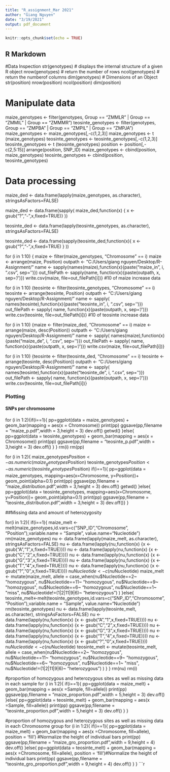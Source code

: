 ---
title: "R_assignment_Mar 2021"
author: "Giang Nguyen"
date: "3/19/2021"
output: pdf_document
---

```{r setup, include=FALSE}
knitr::opts_chunk$set(echo = TRUE)
```

## R Markdown

#Data Inspection
str(genotypes) # displays the internal structure of a given R object
nrow(genotypes) # return the number of rows 
ncol(genotypes) # return the numberof columns
dim(genotypes) # Dimensions of an Object
str(position)
nrow(position)
ncol(position)
dim(position)

# Manipulate data
maize_genotypes <- filter(genotypes, Group == "ZMMLR" | Group == "ZMMIL" | Group == "ZMMMR") 
teosinte_genotypes <- filter(genotypes, Group == "ZMPBA" | Group == "ZMPIL" | Group == "ZMPJA")
maize_genotypes <- maize_genotypes[,-c(1,2,3)]
maize_genotypes <- t (maize_genotypes)
teosinte_genotypes <- teosinte_genotypes[,-c(1,2,3)]
teosinte_genotypes <- t (teosinte_genotypes)
position <- position[,-c(2,5:15)]
arrange(position, SNP_ID)
maize_genotypes <- cbind(position, maize_genotypes)
teosinte_genotypes <- cbind(position, teosinte_genotypes)

# Data processing
maize_ded <- data.frame(lapply(maize_genotypes, as.character), stringsAsFactors=FALSE)

maize_ded <- data.frame(sapply( maize_ded,function(x) { x <- gsub("?","-",x,fixed=TRUE)} ))

teosinte_ded <- data.frame(lapply(teosinte_genotypes, as.character), stringsAsFactors=FALSE)

teosinte_ded <- data.frame(sapply(teosinte_ded,function(x){ x <- gsub("?","-",x,fixed=TRUE) } ))

for (i in 1:10) { maize <- filter(maize_genotypes, "Chromosome" == i)
  maize <- arrange(maize, Position) 
  outpath <- "C:/Users/giang nguyen/Desktop/R-Assignment/" 
  name <- sapply(names(maize),function(x){paste("maize_in", i, ".csv", sep='')})
  out_filePath <- sapply(name, function(x){paste(outpath, x, sep='/')})
  write.csv(maize, file=out_filePath[i])} #10 of maize increase data
  
for (i in 1:10) {teosinte <- filter(teosinte_genotypes, "Chromosome" == i)
  teosinte <- arrange(teosinte, Position)
  outpath <- "C:/Users/giang nguyen/Desktop/R-Assignment/"
  name <- sapply( names(teosinte),function(x){paste("teosinte_in", i, ".csv", sep='')})
  out_filePath <- sapply( name, function(x){paste(outpath, x, sep='/')})
   write.csv(teosinte, file=out_filePath[i])} #10 of teosinte increase data
   
for (i in 1:10) {maize <- filter(maize_ded, "Chromosome" == i)
  maize <- arrange(maize, desc(Position))
  outpath <- "C:/Users/giang nguyen/Desktop/R-Assignment/"
  name <- sapply( names(maize),function(x){paste("maize_de", i, ".csv", sep='')})
  out_filePath <- sapply( name, function(x){paste(outpath, x, sep='/')})
   write.csv(maize, file=out_filePath[i])}


for (i in 1:10) {teosinte <- filter(teosinte_ded, "Chromosome" == i)
  teosinte  <- arrange(teosinte, desc(Position))
  outpath <- "C:/Users/giang nguyen/Desktop/R-Assignment/"
  name <- sapply( names(teosinte),function(x){paste("teosinte_de", i, ".csv", sep='')})
  out_filePath <- sapply( name, function(x){paste(outpath, x, sep='/')})
   write.csv(teosinte, file=out_filePath[i])}
 
### Plotting
#### SNPs per chromosome
for (i in 1:2){if(i==1){
    pp=ggplot(data = maize_genotypes) + 
      geom_bar(mapping = aes(x = Chromosome))
    print(pp)
    ggsave(pp,filename = "maize_p.pdf",width = 3,height = 3)
    dev.off()
    getwd()
          }else{
            pp=ggplot(data = teosinte_genotypes) + 
             geom_bar(mapping = aes(x = Chromosome))
            print(pp)
            ggsave(pp,filename = "teosinte_p.pdf",width = 3,height = 3)
            dev.off() }  }
    rm(i)
    rm(pp)

 for (i in 1:2){
   maize_genotypes$Position <- as.numeric(maize_genotypes$Position)
   teosinte_genotypes$Position <- as.numeric(teosinte_genotypes$Position)
  if(i==1){
        pp=ggplot(data = maize_genotypes, mapping=aes(x=Chromosome, y=Position))+
            geom_point(alpha=0.1)
        print(pp)
       ggsave(pp,filename = "maize_distribution.pdf",width = 3,height = 3)
        dev.off()
        getwd()
        }else{
        pp=ggplot(data = teosinte_genotypes, mapping=aes(x=Chromosome, y=Position))+
             geom_point(alpha=0.1)
         print(pp)
         ggsave(pp,filename = "teosinte_distribution.pdf",width = 3,height = 3)
         dev.off()}  }
         
##Missing data and amount of heterozygosity

for(i in 1:2){
  if(i==1){
    maize_melt <-melt(maize_genotypes,id.vars=c("SNP_ID","Chromosome", "Position"),variable.name = "Sample", value.name="Nucleotide")
    rm(maize_genotypes)
nu <- data.frame(lapply(maize_melt, as.character), stringsAsFactors=FALSE)
nu <- data.frame(lapply(nu,function(x) {x <- gsub("A","1",x,fixed=TRUE)}))
nu <- data.frame(lapply(nu,function(x) {x <- gsub("C","2",x,fixed=TRUE)}))
nu <- data.frame(lapply(nu,function(x) {x <- gsub("G","3",x,fixed=TRUE)}))
nu <- data.frame(lapply(nu,function(x) {x <- gsub("T","4",x,fixed=TRUE)}))
nu <- data.frame(lapply(nu,function(x) {x <- gsub("?","0",x,fixed=TRUE)}))
nu$Nucleotide <- c(nu$Nucleotide)
maize_melt <- mutate(maize_melt, allele = case_when(nu$Nucleotide==2~ "homozygous",
                                                    nu$Nucleotide==11~ "homozygous",
                                                    nu$Nucleotide==9~ "homozygous",
                                                    nu$Nucleotide==6~ "homozygous",
                                                    nu$Nucleotide==1~ "miss",
                                                    nu$Nucleotide!=(1|2|11|9|6)~ "heterozygous")
                    )
           }else{ 
teosinte_melt<-melt(teosinte_genotypes,id.vars=c("SNP_ID","Chromosome", "Position"),variable.name = "Sample", value.name="Nucleotide")
rm(teosinte_genotypes)
nu <- data.frame(lapply(teosinte_melt, as.character), stringsAsFactors=FALSE)
nu <- data.frame(lapply(nu,function(x) {x <- gsub("A","1",x,fixed=TRUE)}))
nu <- data.frame(lapply(nu,function(x) {x <- gsub("C","2",x,fixed=TRUE)}))
nu <- data.frame(lapply(nu,function(x) {x <- gsub("G","3",x,fixed=TRUE)}))
nu <- data.frame(lapply(nu,function(x) {x <- gsub("T","4",x,fixed=TRUE)}))
nu <- data.frame(lapply(nu,function(x) {x <- gsub("?","0",x,fixed=TRUE)}))
nu$Nucleotide <- c(nu$Nucleotide)
teosinte_melt <- mutate(teosinte_melt, allele = case_when(nu$Nucleotide==2~ "homozygous",
                                                          nu$Nucleotide==11~ "homozygous",
                                                          nu$Nucleotide==9~ "homozygous",
                                                          nu$Nucleotide==6~ "homozygous",
                                                          nu$Nucleotide==1~ "miss",
                                                          nu$Nucleotide!=(1|2|11|9|6)~ "heterozygous")
                        )
           }
               }
rm(nu)
rm(i)

#proportion of homozygous and heterozygous sites as well as missing data in each sample
for (i in 1:2){
  if(i==1){
pp=ggplot(data = maize_melt) + 
  geom_bar(mapping = aes(x =Sample, fill=allele))
print(pp)
ggsave(pp,filename = "maize_proportion.pdf",width = 5,height = 3)
dev.off()
          }else{
            pp=ggplot(data = teosinte_melt) + 
            geom_bar(mapping = aes(x =Sample, fill=allele))
            print(pp)
            ggsave(pp,filename = "teosinte_proportion.pdf",width = 5,height = 3)
            dev.off()
          }
                }

  
#proportion of homozygous and heterozygous sites as well as missing data in each Chromosome group
 for (i in 1:2){
  if(i==1){
pp=ggplot(data = maize_melt) + 
  geom_bar(mapping = aes(x =Chromosome, fill=allele), position = 'fill') #Normalize the height of individual bars
  print(pp)
ggsave(pp,filename = "maize_gro_proportion.pdf",width = 9,height = 4)
dev.off()
          }else{
            pp=ggplot(data = teosinte_melt) + 
            geom_bar(mapping = aes(x =Chromosome, fill=allele), position = 'fill')#Normalize the height of individual bars
            print(pp)
            ggsave(pp,filename = "teosinte_gro_proportion.pdf",width = 9,height = 4)
            dev.off()
          }
                }
```{r}
